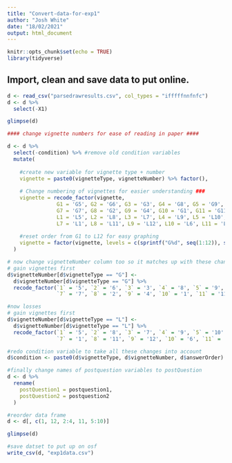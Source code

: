 ```yaml
---
title: "Convert-data-for-exp1"
author: "Josh White"
date: "18/02/2021"
output: html_document
---
```


```r
knitr::opts_chunk$set(echo = TRUE)
library(tidyverse)

```

## Import, clean and save data to put online. 

```r
d <- read_csv("parsedrawresults.csv", col_types = "ifffffnnfnfc")
d <- d %>%
  select(-X1)

glimpse(d)

#### change vignette numbers for ease of reading in paper ####

d <- d %>%
  select(-condition) %>% #remove old condition variables
  mutate(
    
    #create new variable for vignette type + number
    vignette = paste0(vignetteType, vignetteNumber) %>% factor(), 
    
    # Change numbering of vignettes for easier understanding ###
    vignette = recode_factor(vignette,
                G1 = 'G5', G2 = 'G6', G3 = 'G3', G4 = 'G8', G5 = 'G9', G6 = 'G10',
                G7 = 'G7', G8 = 'G2', G9 = 'G4', G10 = 'G1', G11 = 'G11', G12 = 'G12',
                L1 = 'L5', L2 = 'L8', L3 = 'L7', L4 = 'L9', L5 = 'L10', L6 = 'L2',
                L7 = 'L1', L8 = 'L11', L9 = 'L12', L10 = 'L6', L11 = 'L4', L12 = 'L3'),
    
    #reset order from G1 to L12 for easy graphing
    vignette = factor(vignette, levels = c(sprintf("G%d", seq(1:12)), sprintf("L%d", seq(1:12))))
  )

# now change vignetteNumber column too so it matches up with these changes. 
# gain vignettes first 
d$vignetteNumber[d$vignetteType == "G"] <- 
  d$vignetteNumber[d$vignetteType == "G"] %>% 
  recode_factor(`1` = '5', `2` = '6', `3` = '3', `4` = '8', `5` = '9', `6` = '10',
                `7` = '7', `8` = '2', `9` = '4', `10` = '1', `11` = '11', `12` = '12')

#now losses
# gain vignettes first 
d$vignetteNumber[d$vignetteType == "L"] <- 
  d$vignetteNumber[d$vignetteType == "L"] %>% 
  recode_factor(`1` = '5', `2` = '8', `3` = '7', `4` = '9', `5` = '10', `6` = '2',
                `7` = '1', `8` = '11', `9` = '12', `10` = '6', `11` = '4', `12` = '3')

#redo condition variable to take all these changes into account
d$condition <- paste0(d$vignetteType, d$vignetteNumber, d$answerOrder) %>% factor()

#finally change names of postquestion variables to postQuestion
d <- d %>%
  rename(
    postQuestion1 = postquestion1,
    postQuestion2 = postquestion2
  )

#reorder data frame
d <- d[, c(1, 12, 2:4, 11, 5:10)]

glimpse(d)

#save datset to put up on osf
write_csv(d, "exp1data.csv")

```